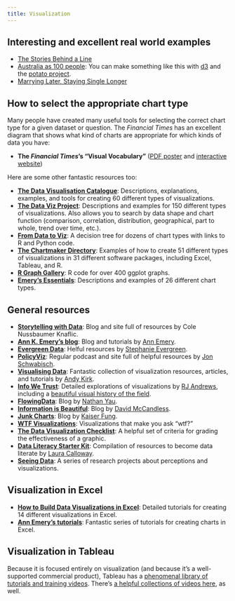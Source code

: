 ```yaml
---
title: Visualization
---
```


## Interesting and excellent real world examples

-   [The Stories Behind a Line](http://www.storiesbehindaline.com/)
-   [Australia as 100 people](https://flowingdata.com/2017/06/28/australia-as-100-people/): You can make something like this with [d3](https://d3js.org/) and the [potato project](https://github.com/civisanalytics/potato).
-   [Marrying Later, Staying Single Longer](https://flowingdata.com/2017/07/17/marrying-age-over-the-past-century/)

## How to select the appropriate chart type

Many people have created many useful tools for selecting the correct chart type for a given dataset or question. The *Financial Times* has an excellent diagram that shows what kind of charts are appropriate for which kinds of data you have:

-   **The *Financial Times*'s "Visual Vocabulary"** ([PDF poster](https://github.com/ft-interactive/chart-doctor/tree/master/visual-vocabulary) and [interactive website](https://ft-interactive.github.io/visual-vocabulary/))

Here are some other fantastic resources too:

-   [**The Data Visualisation Catalogue**](http://www.datavizcatalogue.com/): Descriptions, explanations, examples, and tools for creating 60 different types of visualizations.
-   [**The Data Viz Project**](http://datavizproject.com/): Descriptions and examples for 150 different types of visualizations. Also allows you to search by data shape and chart function (comparison, correlation, distribution, geographical, part to whole, trend over time, etc.).
-   [**From Data to Viz**](https://www.data-to-viz.com/): A decision tree for dozens of chart types with links to R and Python code.
-   [**The Chartmaker Directory**](http://chartmaker.visualisingdata.com/): Examples of how to create 51 different types of visualizations in 31 different software packages, including Excel, Tableau, and R.
-   [**R Graph Gallery**](https://r-graph-gallery.com/): R code for over 400 ggplot graphs.
-   [**Emery's Essentials**](http://annkemery.com/essentials/): Descriptions and examples of 26 different chart types.

## General resources

-   [**Storytelling with Data**](http://www.storytellingwithdata.com/): Blog and site full of resources by Cole Nussbaumer Knaflic.
-   [**Ann K. Emery's blog**](http://annkemery.com/blog/): Blog and tutorials by [Ann Emery](https://twitter.com/AnnKEmery).
-   [**Evergreen Data**](http://stephanieevergreen.com/): Helful resources by [Stephanie Evergreen](https://twitter.com/evergreendata).
-   [**PolicyViz**](https://policyviz.com/): Regular podcast and site full of helpful resources by [Jon Schwabisch](https://twitter.com/jschwabish).
-   [**Visualising Data**](http://www.visualisingdata.com/): Fantastic collection of visualization resources, articles, and tutorials by [Andy Kirk](https://twitter.com/visualisingdata).
-   [**Info We Trust**](http://infowetrust.com/): Detailed explorations of visualizations by [RJ Andrews](https://twitter.com/infowetrust), including a [beautiful visual history of the field](http://infowetrust.com/history/).
-   [**FlowingData**](https://flowingdata.com/): Blog by [Nathan Yau](https://twitter.com/flowingdata).
-   [**Information is Beautiful**](http://www.informationisbeautiful.net/): Blog by [David McCandless](https://twitter.com/mccandelish).
-   [**Junk Charts**](http://junkcharts.typepad.com/): Blog by [Kaiser Fung](https://twitter.com/junkcharts).
-   [**WTF Visualizations**](http://viz.wtf/): Visualizations that make you ask "wtf?"
-   [**The Data Visualization Checklist**](http://annkemery.com/checklist/): A helpful set of criteria for grading the effectiveness of a graphic.
-   [**Data Literacy Starter Kit**](https://docs.google.com/document/d/1kKRadOiF0LruItsvGA40fSDZkAQfCqC_Ela0gBdo8A4/edit): Compilation of resources to become data literate by [Laura Calloway](http://lauracalloway.com/).
-   [**Seeing Data**](http://seeingdata.org/): A series of research projects about perceptions and visualizations.

## Visualization in Excel

-   [**How to Build Data Visualizations in Excel**](http://stephanieevergreen.com/how-to/): Detailed tutorials for creating 14 different visualizations in Excel.
-   [**Ann Emery's tutorials**](http://annkemery.com/category/visualizing-data/tutorials/): Fantastic series of tutorials for creating charts in Excel.

## Visualization in Tableau

Because it is focused entirely on visualization (and because it's a well-supported commercial product), Tableau has a [phenomenal library of tutorials and training videos](https://www.tableau.com/learn/training). There's [a helpful collections of videos here](https://www.quora.com/What-are-some-good-video-tutorials-for-learning-Tableau), as well.
